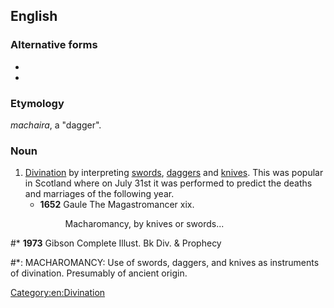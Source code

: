 ==English==

===Alternative forms===
* {{l|en|machæromancy}}
* {{l|en|machairomancy}}

===Etymology===
{{etyl|grc|en}} ''machaira'', a "dagger".

===Noun===
{{en-noun|-}}

# [[divination|Divination]] by interpreting [[sword]]s, [[dagger]]s and [[knife|knives]]. This was popular in Scotland where on July 31st it was performed to predict the deaths and marriages of the following year.
#* '''1652''' Gaule The Magastromancer xix.
#*: Macharomancy, by knives or swords...

#* '''1973''' Gibson Complete Illust. Bk Div. & Prophecy
#*: MACHAROMANCY: Use of swords, daggers, and knives as instruments of divination. Presumably of ancient origin.

[[Category:en:Divination]]